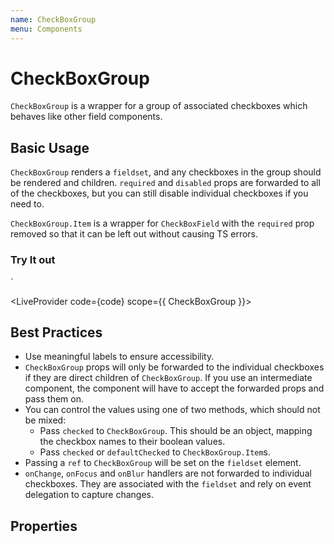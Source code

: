 ```yaml
---
name: CheckBoxGroup
menu: Components
---
```



# CheckBoxGroup

`CheckBoxGroup` is a wrapper for a group of associated checkboxes which behaves like other field components.

## Basic Usage

`CheckBoxGroup` renders a `fieldset`, and any checkboxes in the group should be rendered and children.
`required` and `disabled` props are forwarded to all of the checkboxes, but you can still disable individual checkboxes if you need to.

`CheckBoxGroup.Item` is a wrapper for `CheckBoxField` with the `required` prop removed so that it can be left out without causing TS errors.

### Try It out

<CheckBoxGroup name="checkboxes" label="A CheckBox Group">
  <CheckBoxGroup.Item name="opt1" label="Option 1" />
  <CheckBoxGroup.Item name="opt2" label="Option 2" />
  <CheckBoxGroup.Item name="opt3" label="Option 3" />
</CheckBoxGroup>
`

<LiveProvider code={code} scope={{ CheckBoxGroup }}>
  <LiveEditor style={livePreviewStyle} />
  <LiveError />
  <LivePreview />
</LiveProvider>

## Best Practices

- Use meaningful labels to ensure accessibility.
- `CheckBoxGroup` props will only be forwarded to the individual checkboxes if they are direct children of `CheckBoxGroup`.
If you use an intermediate component, the component will have to accept the forwarded props and pass them on.
- You can control the values using one of two methods, which should not be mixed:
  - Pass `checked` to `CheckBoxGroup`. This should be an object, mapping the checkbox names to their boolean values.
  - Pass `checked` or `defaultChecked` to `CheckBoxGroup.Item`s.
- Passing a `ref` to `CheckBoxGroup` will be set on the `fieldset` element.
- `onChange`, `onFocus` and `onBlur` handlers are not forwarded to individual checkboxes. They are associated with the `fieldset` and rely on event delegation to capture changes.

## Properties

<PropsTable of={CheckBoxGroup} />
